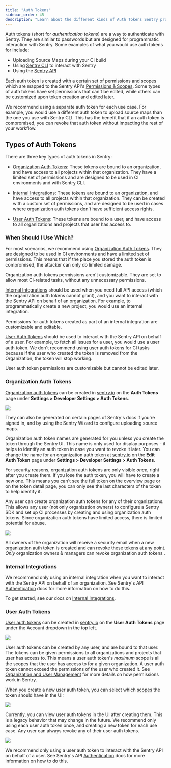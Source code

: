 ```yaml
---
title: "Auth Tokens"
sidebar_order: 45
description: "Learn about the different kinds of Auth Tokens Sentry provides, and when to use which."
---
```


Auth tokens (short for _authentication tokens_) are a way to authenticate with Sentry. They are similar to passwords but are designed for programmatic interaction with Sentry. Some examples of what you would use auth tokens for include:

- Uploading Source Maps during your CI build
- Using [Sentry CLI](/product/cli/) to interact with Sentry
- Using the [Sentry API](/api/auth/)

Each auth token is created with a certain set of permissions and scopes which are mapped to the Sentry API's [Permissions & Scopes](/api/permissions/). Some types of auth tokens have set permissions that can't be edited, while others can be customized upon token creation and edited later.

We recommend using a separate auth token for each use case. For example, you would use a different auth token to upload source maps than the one you use with Sentry CLI. This has the benefit that if an auth token is compromised, you can revoke that auth token without impacting the rest of your workflow.

## Types of Auth Tokens

There are three key types of auth tokens in Sentry:

- [Organization Auth Tokens](#organization-auth-tokens):
  These tokens are bound to an organization, and have access to all projects within that organization. They have a limited set of permissions and are designed to be used in CI environments and with Sentry CLI.

- [Internal Integrations](#internal-integrations):
  These tokens are bound to an organization, and have access to all projects within that organization. They can be created with a custom set of permissions, and are designed to be used in cases where organization auth tokens don't have sufficient access rights.

- [User Auth Tokens](#user-auth-tokens):
  These tokens are bound to a user, and have access to all organizations and projects that user has access to.

### When Should I Use Which?

For most scenarios, we recommend using [Organization Auth Tokens](#organization-auth-tokens). They are designed to be used in CI environments and have a limited set of permissions. This means that if the place you stored the auth token is compromised, the attacker can only do limited damage.

Organization auth tokens permissions aren't customizable. They are set to allow most CI-related tasks, without any unnecessary permissions.

[Internal Integrations](#internal-integrations) should be used when you need full API access (which the organization auth tokens cannot grant), and you want to interact with the Sentry API on behalf of an organization. For example, to programmatically create a new project, you would use an internal integration.

Permissions for auth tokens created as part of an internal integration are customizable and editable.

[User Auth Tokens](#user-auth-tokens) should be used to interact with the Sentry API on behalf of a user. For example, to fetch all issues for a user, you would use a user auth token. We don't recommend using user auth tokens for CI tasks because if the user who created the token is removed from the Organization, the token will stop working.

User auth token permissions are customizable but cannot be edited later.

### Organization Auth Tokens

[Organization auth tokens](https://sentry.io/orgredirect/organizations/:orgslug/settings/auth-tokens/) can be created in [sentry.io](https://sentry.io) on the **Auth Tokens** page under **Settings > Developer Settings > Auth Tokens**.

![](./img/org-auth-tokens-overview.png)

They can also be generated on certain pages of Sentry's docs if you're signed in, and by using the Sentry Wizard to configure uploading source maps.

Organization auth token names are generated for you unless you create the token through the Sentry UI. This name is only used for display purposes - it helps to identify an auth token in case you want to revoke it later. You can change the name for an organization auth token at [sentry.io](https://sentry.io) on the **Edit Auth Token** page under **Settings > Developer Settings > Auth Tokens**.

For security reasons, organization auth tokens are only visible _once_, right after you create them. If you lose the auth token, you will have to create a new one. This means you can't see the full token on the overview page or on the token detail page, you can only see the last characters of the token to help identify it.

Any user can create organization auth tokens for any of their organizations. This allows any user (not only organization owners) to configure a Sentry SDK and set up CI processes by creating and using organization auth tokens. Since organization auth tokens have limited access, there is limited potential for abuse.

![](./img/org-auth-token-create.png)

All owners of the organization will receive a security email when a new organization auth token is created and can revoke these tokens at any point. _Only_ organization owners & managers can revoke organization auth tokens .

### Internal Integrations

We recommend only using an internal integration when you want to interact with the Sentry API on behalf of an organization. See Sentry's API [Authentication](/api/auth/) docs for more information on how to do this.

To get started, see our docs on [Internal Integrations](/product/integrations/integration-platform/).

### User Auth Tokens

[User auth tokens](https://sentry.io/settings/account/api/auth-tokens/) can be created in [sentry.io](https://sentry.io) on the **User Auth Tokens** page under the Account dropdown in the top left.

![](./img/user-auth-tokens-menu.png)

User auth tokens can be created by any user, and are bound to that user. The tokens can be given permissions to all organizations and projects that user has access to. This means a user auth token's _maximum_ scope is all the scopes that the user has access to for a given organization. A user auth token cannot exceed the permissions of the user who created it. See [Organization and User Management](/account/membership/) for more details on how permissions work in Sentry.

When you create a new user auth token, you can select which [scopes](/api/permissions/) the token should have in the UI:

![](./img/user-auth-token-create.png)

Currently, you can view user auth tokens in the UI after creating them. This is a legacy behavior that may change in the future. We recommend only using each user auth token once, and creating a new token for each use case. Any user can always revoke any of their user auth tokens.

![](./img/user-auth-tokens-overview.png)

We recommend only using a user auth token to interact with the Sentry API on behalf of a user. See Sentry's API [Authentication](/api/auth/) docs for more information on how to do this.
